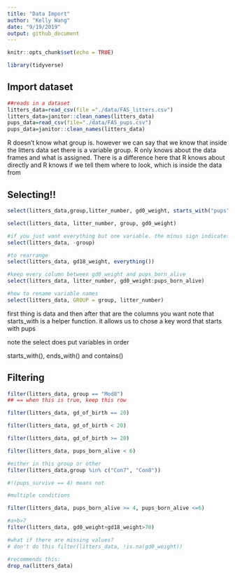 ```yaml
---
title: "Data Import"
author: "Kelly Wang"
date: "9/19/2019"
output: github_document
---
```


```r
knitr::opts_chunk$set(echo = TRUE)

library(tidyverse)
```

## Import dataset

```r
##reads in a dataset
litters_data=read_csv(file ="./data/FAS_litters.csv")
litters_data=janitor::clean_names(litters_data)
pups_data=read_csv(file="./data/FAS_pups.csv")
pups_data=janitor::clean_names(litters_data)
```

R doesn't know what group is. however we can say that we know that inside the litters data set there is a variable group. R only knows about the data frames and what is assigned. There is a difference here that R knows about directly and R knows if we tell them where to look, which is inside the data from

## Selecting!! 
```r
select(litters_data,group,litter_number, gd0_weight, starts_with("pups"))

select(litters_data, litter_number, group, gd0_weight)

#if you just want everything but one variable. the minus sign indicates subtracting the variable
select(litters_data, -group)

#to rearrange
select(litters_data, gd18_weight, everything())

#keep every column between gd0_weight and pups_born_alive
select(litters_data, litter_number, gd0_weight:pups_born_alive)

#how to rename variable names
select(litters_data, GROUP = group, litter_number)
```
first thing is data and then after that are the columns you want 
note that starts_with is a helper function. it allows us to chose a key word that starts with pups 

note the select does put variables in order

starts_with(), ends_with() and contains()

## Filtering
```r
filter(litters_data, group == "Mod8")
## == when this is true, keep this row

filter(litters_data, gd_of_birth == 20)

filter(litters_data, gd_of_birth < 20)

filter(litters_data, gd_of_birth >= 20)

filter(litters_data, pups_born_alive < 6)

#either in this group or other
filter(litters_data,group %in% c("Con7", "Con8"))

#!(pups_survive == 4) means not 

#multiple conditions

filter(litters_data, pups_born_alive >= 4, pups_born_alive <=6)

#a+b>7
filter(litters_data, gd0_weight+gd18_weight>70)

#what if there are missing values?
# don't do this filter(litters_data, !is.na(gd0_weight))

#recommends this:
drop_na(litters_data)
```


